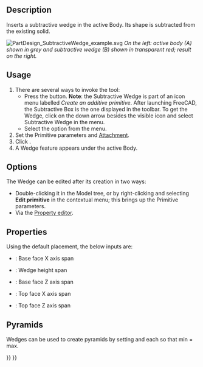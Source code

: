 <languages/>
<translate>

<!--T:13-->
{{Docnav
|[[PartDesign_SubtractivePrism|Subtractive prism]]
|[[PartDesign_Boolean|Boolean operation]]
|[[PartDesign_Workbench|PartDesign]]
|IconL=PartDesign_SubtractivePrism.svg
|IconR=PartDesign_Boolean.svg
|IconC=Workbench_PartDesign.svg
}}

<!--T:1-->
{{GuiCommand
|Name=PartDesign SubtractiveWedge
|MenuLocation=Part Design → Create a subtractive primitive → Subtractive Wedge
|Workbenches=[[PartDesign_Workbench|PartDesign]]
|Version=0.17
|SeeAlso=[[PartDesign_CompPrimitiveSubtractive|PartDesign CompPrimitiveSubtractive]], [[PartDesign_AdditiveWedge|PartDesign AdditiveWedge]]
}}

==Description== <!--T:2-->

<!--T:3-->
Inserts a subtractive wedge in the active Body. Its shape is subtracted from the existing solid.

</translate>
[[File:PartDesign_SubtractiveWedge_example.svg|none]]
<translate>
<!--T:6-->
''On the left: active body (A) shown in grey and subtractive wedge (B) shown in transparent red; result on the right.''

==Usage== <!--T:7-->

<!--T:8-->
# There are several ways to invoke the tool:
#* Press the {{Button|[[Image:PartDesign_SubtractiveWedge.svg|16px]] [[PartDesign_SubtractiveWedge|Subtractive Wedge]]}} button. '''Note''': the Subtractive Wedge is part of an icon menu labelled ''Create an additive primitive''. After launching FreeCAD, the Subtractive Box is the one displayed in the toolbar. To get the Wedge, click on the down arrow besides the visible icon and select Subtractive Wedge in the menu.
#* Select the {{MenuCommand|Part Design → Create a subtractive primitive → [[Image:PartDesign_SubtractiveWedge.svg|16px]] Subtractive Wedge}} option from the menu.
# Set the Primitive parameters and [[Part_EditAttachment|Attachment]].
# Click {{Button|OK}}.
# A Wedge feature appears under the active Body.

==Options== <!--T:9-->

<!--T:10-->
The Wedge can be edited after its creation in two ways:
* Double-clicking it in the Model tree, or by right-clicking and selecting '''Edit primitive''' in the contextual menu; this brings up the Primitive parameters.
* Via the [[Property_editor|Property editor]].

==Properties== <!--T:11-->

<!--T:12-->
Using the default placement, the below inputs are:
*{{PropertyData|X min/max}} : Base face X axis span
*{{PropertyData|Y min/max}}: Wedge height span
*{{PropertyData|Z min/max}} : Base face Z axis span
*{{PropertyData|X2 min/max}} : Top face X axis span
*{{PropertyData|Z2 min/max}} : Top face Z axis span

==Pyramids== <!--T:17-->

<!--T:18-->
Wedges can be used to create pyramids by setting {{PropertyData|X2 min/max}} and {{PropertyData|Z2 min/max}} each so that min = max.


<!--T:14-->
{{Docnav
|[[PartDesign_SubtractivePrism|Subtractive prism]]
|[[PartDesign_Boolean|Boolean operation]]
|[[PartDesign_Workbench|PartDesign]]
|IconL=PartDesign_SubtractivePrism.svg
|IconR=PartDesign_Boolean.svg
|IconC=Workbench_PartDesign.svg
}}

</translate>
{{PartDesign_Tools_navi{{#translation:}}}}
{{Userdocnavi{{#translation:}}}}